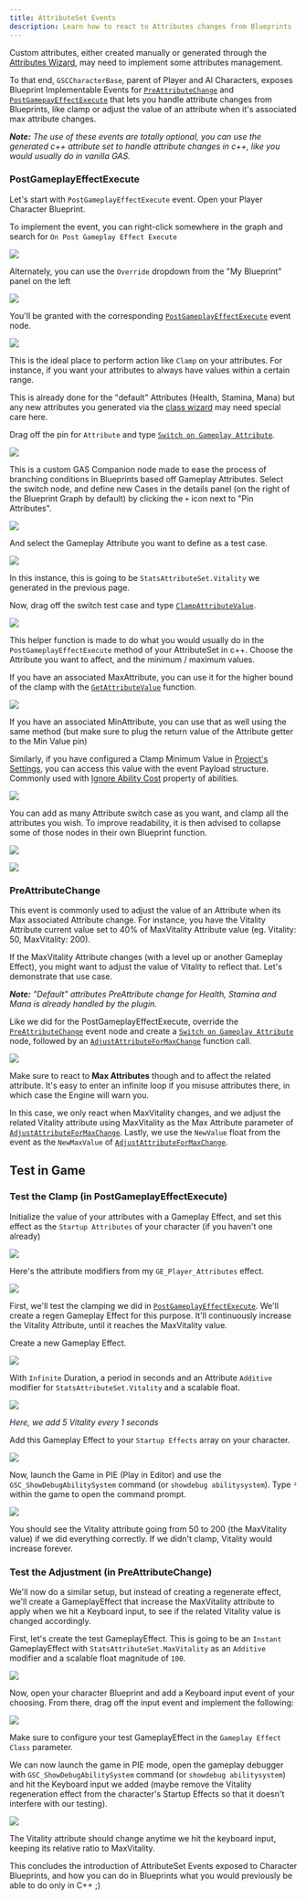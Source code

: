 ```yaml
---
title: AttributeSet Events
description: Learn how to react to Attributes changes from Blueprints
---
```


Custom attributes, either created manually or generated through the [Attributes Wizard](/gameplay-attributes), may need to implement some attributes management.

To that end, `GSCCharacterBase`, parent of Player and AI Characters, exposes Blueprint Implementable Events for [`PreAttributeChange`](https://github.com/tranek/GASDocumentation#concepts-as-preattributechange) and [`PostGamepayEffectExecute`](https://github.com/tranek/GASDocumentation#concepts-as-postgameplayeffectexecute) that lets you handle attribute changes from Blueprints, like clamp or adjust the value of an attribute when it's associated max attribute changes.

***Note:*** *The use of these events are totally optional, you can use the generated c++ attribute set to handle attribute changes in c++, like you would usually do in vanilla GAS.*

### PostGameplayEffectExecute

Let's start with `PostGameplayEffectExecute` event. Open your Player Character Blueprint.

To implement the event, you can right-click somewhere in the graph and search for `On Post Gameplay Effect Execute`

![](graph-post-ge-execute.png)

Alternately, you can use the `Override` dropdown from the "My Blueprint" panel on the left

![](override-events.png)

You'll be granted with the corresponding [`PostGameplayEffectExecute`](/api/gsc-attribute-set-manager/#onpostgameplayeffectexecute) event node.

![](execute-node.png)

This is the ideal place to perform action like `Clamp` on your attributes. For instance, if you want your attributes to always have values within a certain range.

This is already done for the "default" Attributes (Health, Stamina, Mana) but any new attributes you generated via the [class wizard](/gameplay-attributes/#add-attributeset-c-class-wizard) may need special care here.

Drag off the pin for `Attribute` and type [`Switch on Gameplay Attribute`](api/gsck-2-node-switch-gameplay-attribute/).

![](switch-on-attribute.png)

This is a custom GAS Companion node made to ease the process of branching conditions in Blueprints based off Gameplay Attributes. Select the switch node, and define new Cases in the details panel (on the right of the Blueprint Graph by default) by clicking the `+` icon next to "Pin Attributes".

![](switch-details.png)

And select the Gameplay Attribute you want to define as a test case.

![](switch-details-vitality.png)

In this instance, this is going to be `StatsAttributeSet.Vitality` we generated in the previous page.

Now, drag off the switch test case and type [`ClampAttributeValue`](/api/gsc-attribute-set-manager/#clampattributevalue).

![](clamp.png)

This helper function is made to do what you would usually do in the `PostGameplayEffectExecute` method of your AttributeSet in c++. Choose the Attribute you want to affect, and the minimum / maximum values.

If you have an associated MaxAttribute, you can use it for the higher bound of the clamp with the [`GetAttributeValue`](/api/gsc-attribute-set-manager/#getattributevalue) function.
 
![](clamp-with-max-attributes.png)

If you have an associated MinAttribute, you can use that as well using the same method (but make sure to plug the return value of the Attribute getter to the Min Value pin)

Similarly, if you have configured a Clamp Minimum Value in [Project's Settings](/configuration), you can access this value with the event Payload structure. Commonly used with [Ignore Ability Cost](/ignore-ability-cost) property of abilities.

![](clamp-minimum-value.png)

You can add as many Attribute switch case as you want, and clamp all the attributes you wish. To improve readability, it is then advised to collapse some of those nodes in their own Blueprint function.

![](collapse-nodes-to-function.png)

![](postge-execute-with-collapsed-function.png)

### PreAttributeChange

This event is commonly used to adjust the value of an Attribute when its Max associated Attribute change. For instance, you have the Vitality Attribute current value set to 40% of MaxVitality Attribute value (eg. Vitality: 50, MaxVitality: 200).

If the MaxVitality Attribute changes (with a level up or another Gameplay Effect), you might want to adjust the value of Vitality to reflect that. Let's demonstrate that use case.

***Note:*** *"Default" attributes PreAttribute change for Health, Stamina and Mana is already handled by the plugin.*

Like we did for the PostGameplayEffectExecute, override the [`PreAttributeChange`](/api/gsc-attribute-set-manager/#onpreattributechange) event node and create a [`Switch on Gameplay Attribute`](/api/gsck-2-node-switch-gameplay-attribute/) node, followed by an [`AdjustAttributeForMaxChange`](/api/gsc-attribute-set-manager/#adjustattributeformaxchange) function call.

![](on-preattribute-change.png)

Make sure to react to **Max Attributes** though and to affect the related attribute. It's easy to enter an infinite loop if you misuse attributes there, in which case the Engine will warn you.

In this case, we only react when MaxVitality changes, and we adjust the related Vitality attribute using MaxVitality as the Max Attribute parameter of [`AdjustAttributeForMaxChange`](/api/gsc-attribute-set-manager/#adjustattributeformaxchange). Lastly, we use the `NewValue` float from the event as the `NewMaxValue` of [`AdjustAttributeForMaxChange`](/api/gsc-attribute-set-manager/#adjustattributeformaxchange).

## Test in Game

### Test the Clamp (in PostGameplayEffectExecute)

Initialize the value of your attributes with a Gameplay Effect, and set this effect as the `Startup Attributes` of your character (if you haven't one already)

![](character-startup-attributes.png)

Here's the attribute modifiers from my `GE_Player_Attributes` effect.

![](ge-player-attributes.png)

First, we'll test the clamping we did in [`PostGameplayEffectExecute`](/api/gsc-attribute-set-manager/#onpostgameplayeffectexecute). We'll create a regen Gameplay Effect for this purpose. It'll continuously increase the Vitality Attribute, until it reaches the MaxVitality value.

Create a new Gameplay Effect.

![](new-ge.png)

With `Infinite` Duration, a period in seconds and an Attribute `Additive` modifier for `StatsAttributeSet.Vitality` and a scalable float.

![](regen-ge-details.png)

*Here, we add 5 Vitality every 1 seconds*

Add this Gameplay Effect to your `Startup Effects` array on your character.

![](startup-effects.png)

Now, launch the Game in PIE (Play in Editor) and use the `GSC_ShowDebugAbilitySystem` command (or `showdebug abilitysystem`). Type `²` within the game to open the command prompt.

![](vitality-attributes.png)

You should see the Vitality attribute going from 50 to 200 (the MaxVitality value) if we did everything correctly. If we didn't clamp, Vitality would increase forever.

### Test the Adjustment (in PreAttributeChange)

We'll now do a similar setup, but instead of creating a regenerate effect, we'll create a GameplayEffect that increase the MaxVitality attribute to apply when we hit a Keyboard input, to see if the related Vitality value is changed accordingly.

First, let's create the test GameplayEffect. This is going to be an `Instant` GameplayEffect with `StatsAttributeSet.MaxVitality` as an `Additive` modifier and a scalable float magnitude of `100`.

![](ge-test-addmax.png)

Now, open your character Blueprint and add a Keyboard input event of your choosing. From there, drag off the input event and implement the following: 

![](test-ge-input.png)

Make sure to configure your test GameplayEffect in the `Gameplay Effect Class` parameter.

We can now launch the game in PIE mode, open the gameplay debugger with `GSC_ShowDebugAbilitySystem` command (or `showdebug abilitysystem`) and hit the Keyboard input we added (maybe remove the Vitality regeneration effect from the character's Startup Effects so that it doesn't interfere with our testing).

![](ge-adjust-debug-test.png)

The Vitality attribute should change anytime we hit the keyboard input, keeping its relative ratio to MaxVitality.

This concludes the introduction of AttributeSet Events exposed to Character Blueprints, and how you can do in Blueprints what you would previously be able to do only in C++ ;)

